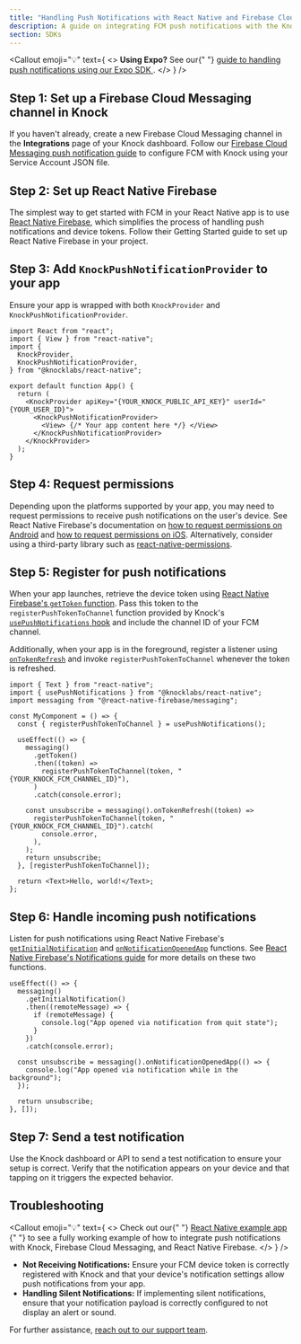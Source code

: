 ```yaml
---
title: "Handling Push Notifications with React Native and Firebase Cloud Messaging"
description: A guide on integrating FCM push notifications with the Knock SDK in your React Native application.
section: SDKs
---
```


<Callout
  emoji="💡"
  text={
    <>
      <strong>Using Expo?</strong> See our{" "}
      <a href="/sdks/expo/push-notifications">
        guide to handling push notifications using our Expo SDK
      </a>
      .
    </>
  }
/>

## Step 1: Set up a Firebase Cloud Messaging channel in Knock

If you haven't already, create a new Firebase Cloud Messaging channel in the **Integrations** page of your Knock dashboard. Follow our [Firebase Cloud Messaging push notification guide](/integrations/push/firebase) to configure FCM with Knock using your Service Account JSON file.

## Step 2: Set up React Native Firebase

The simplest way to get started with FCM in your React Native app is to use [React Native Firebase](https://rnfirebase.io/), which simplifies the process of handling push notifications and device tokens. Follow their Getting Started guide to set up React Native Firebase in your project.

## Step 3: Add `KnockPushNotificationProvider` to your app

Ensure your app is wrapped with both `KnockProvider` and `KnockPushNotificationProvider`.

```tsx
import React from "react";
import { View } from "react-native";
import {
  KnockProvider,
  KnockPushNotificationProvider,
} from "@knocklabs/react-native";

export default function App() {
  return (
    <KnockProvider apiKey="{YOUR_KNOCK_PUBLIC_API_KEY}" userId="{YOUR_USER_ID}">
      <KnockPushNotificationProvider>
        <View> {/* Your app content here */} </View>
      </KnockPushNotificationProvider>
    </KnockProvider>
  );
}
```

## Step 4: Request permissions

Depending upon the platforms supported by your app, you may need to request permissions to receive push notifications on the user's device. See React Native Firebase's documentation on [how to request permissions on Android](https://rnfirebase.io/messaging/usage#android---requesting-permissions) and [how to request permissions on iOS](https://rnfirebase.io/messaging/usage#ios---requesting-permissions). Alternatively, consider using a third-party library such as [react-native-permissions](https://github.com/zoontek/react-native-permissions).

## Step 5: Register for push notifications

When your app launches, retrieve the device token using [React Native Firebase's `getToken` function](https://rnfirebase.io/reference/messaging#getToken). Pass this token to the `registerPushTokenToChannel` function provided by Knock's [`usePushNotifications` hook](/sdks/react-native/reference#usepushnotifications) and include the channel ID of your FCM channel.

Additionally, when your app is in the foreground, register a listener using [`onTokenRefresh`](https://rnfirebase.io/reference/messaging#onTokenRefresh) and invoke `registerPushTokenToChannel` whenever the token is refreshed.

```tsx
import { Text } from "react-native";
import { usePushNotifications } from "@knocklabs/react-native";
import messaging from "@react-native-firebase/messaging";

const MyComponent = () => {
  const { registerPushTokenToChannel } = usePushNotifications();

  useEffect(() => {
    messaging()
      .getToken()
      .then((token) =>
        registerPushTokenToChannel(token, "{YOUR_KNOCK_FCM_CHANNEL_ID}"),
      )
      .catch(console.error);

    const unsubscribe = messaging().onTokenRefresh((token) =>
      registerPushTokenToChannel(token, "{YOUR_KNOCK_FCM_CHANNEL_ID}").catch(
        console.error,
      ),
    );
    return unsubscribe;
  }, [registerPushTokenToChannel]);

  return <Text>Hello, world!</Text>;
};
```

## Step 6: Handle incoming push notifications

Listen for push notifications using React Native Firebase's [`getInitialNotification`](https://rnfirebase.io/reference/messaging#getInitialNotification) and [`onNotificationOpenedApp`](https://rnfirebase.io/reference/messaging#onNotificationOpenedApp) functions. See [React Native Firebase's Notifications guide](https://rnfirebase.io/messaging/notifications#handling-interaction) for more details on these two functions.

```tsx
useEffect(() => {
  messaging()
    .getInitialNotification()
    .then((remoteMessage) => {
      if (remoteMessage) {
        console.log("App opened via notification from quit state");
      }
    })
    .catch(console.error);

  const unsubscribe = messaging().onNotificationOpenedApp(() => {
    console.log("App opened via notification while in the background");
  });

  return unsubscribe;
}, []);
```

## Step 7: Send a test notification

Use the Knock dashboard or API to send a test notification to ensure your setup is correct. Verify that the notification appears on your device and that tapping on it triggers the expected behavior.

## Troubleshooting

<Callout
  emoji="💡"
  text={
    <>
      Check out our{" "}
      <a href="https://github.com/knocklabs/javascript/tree/main/examples/react-native-example">
        React Native example app
      </a>{" "}
      to see a fully working example of how to integrate push notifications with
      Knock, Firebase Cloud Messaging, and React Native Firebase.
    </>
  }
/>

- **Not Receiving Notifications:** Ensure your FCM device token is correctly registered with Knock and that your device's notification settings allow push notifications from your app.
- **Handling Silent Notifications:** If implementing silent notifications, ensure that your notification payload is correctly configured to not display an alert or sound.

For further assistance, [reach out to our support team](mailto:support@knock.app).
